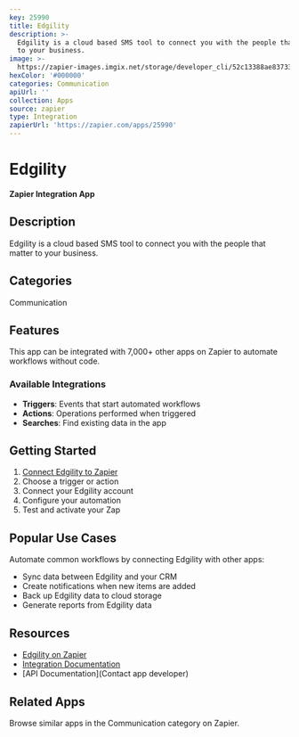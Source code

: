```yaml
---
key: 25990
title: Edgility
description: >-
  Edgility is a cloud based SMS tool to connect you with the people that matter
  to your business.
image: >-
  https://zapier-images.imgix.net/storage/developer_cli/52c13388ae83733fb9707e659ce73270.png?auto=format%2Ccompress&ixlib=python-3.0.0&q=50
hexColor: '#000000'
categories: Communication
apiUrl: ''
collection: Apps
source: zapier
type: Integration
zapierUrl: 'https://zapier.com/apps/25990'
---
```

# Edgility

**Zapier Integration App**

## Description

Edgility is a cloud based SMS tool to connect you with the people that matter to your business.

## Categories

Communication

## Features

This app can be integrated with 7,000+ other apps on Zapier to automate workflows without code.

### Available Integrations

- **Triggers**: Events that start automated workflows
- **Actions**: Operations performed when triggered
- **Searches**: Find existing data in the app

## Getting Started

1. [Connect Edgility to Zapier](https://zapier.com/apps/25990)
2. Choose a trigger or action
3. Connect your Edgility account
4. Configure your automation
5. Test and activate your Zap

## Popular Use Cases

Automate common workflows by connecting Edgility with other apps:

- Sync data between Edgility and your CRM
- Create notifications when new items are added
- Back up Edgility data to cloud storage
- Generate reports from Edgility data

## Resources

- [Edgility on Zapier](https://zapier.com/apps/25990)
- [Integration Documentation](https://zapier.com/apps/25990/integrations)
- [API Documentation](Contact app developer)

## Related Apps

Browse similar apps in the Communication category on Zapier.
